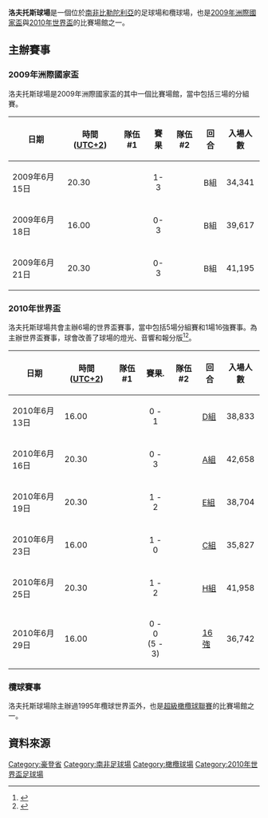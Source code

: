 {{Infobox Stadium 
| stadium_name      =洛夫托斯球場<br /> Loftus Versfeld Stadium
| nickname          = 
| image             = [[File:Loftus_Versfeld_Stadium.jpg|洛夫托斯球場]]
| location          = [[南非|南非]][[比勒陀利亞|比勒陀利亞]]
| coordinates       = 
| broke_ground      = 
| opened            = 
| renovated         = 2009年
| expanded          = 
| closed            = 
| demolished        = 
| owner             = [[南非足球協會|南非足球協會]]
| operator          = 
| surface           = [[草地|草地]]
| Constructor       = 
| construction_cost = 
| architect         = 
| former_names      = 
| nicknames         = 
| tenants           = [[南非足球協會|南非足球協會]]
| seating_capacity  = [[足球|足球賽事]]：51,762人
| dimensions        = 
}}
'''洛夫托斯球場'''是一個位於[[南非|南非]][[比勒陀利亞|比勒陀利亞]]的足球場和欖球場，也是[[2009年洲際國家盃|2009年洲際國家盃]]與[[2010年世界盃|2010年世界盃]]的比賽場館之一。

== 主辦賽事 ==
=== 2009年洲際國家盃 ===
洛夫托斯球場是2009年洲際國家盃的其中一個比賽場館，當中包括三場的分組賽。
{| class="wikitable" style="text-align: left;" width="100%"
|-
!日期
!時間 ([[UTC+2|UTC+2]])
!隊伍 #1
!賽果
!隊伍 #2
!回合
!入場人數
|-
|2009年6月15日||20.30||{{fb|USA}} ||style="text-align:center;"|1-3||{{fb|ITA}} ||B組||style="text-align:center;"|34,341
|-
|2009年6月18日||16.00||{{fb|USA}}||style="text-align:center;"|0-3||{{fb|BRA}} ||B組||style="text-align:center;"|39,617
|-
|2009年6月21日||20.30||{{fb|ITA}} ||style="text-align:center;"|0-3||{{fb|BRA}} ||B組||style="text-align:center;"|41,195
|}

=== 2010年世界盃 ===
洛夫托斯球場共會主辦6場的世界盃賽事，當中包括5場分組賽和1場16強賽事。為主辦世界盃賽事，球會改善了球場的燈光、音響和報分版<ref >{{Cite web |url=http://www.thetimes.co.za/SpecialReports/Soccer/Article.aspx?id=620588 |title=How host cities are shaping up: Pretoria |accessdate=2010-04-22 |archive-date=2008-11-25 |archive-url=https://web.archive.org/web/20081125014916/http://www.thetimes.co.za/SpecialReports/Soccer/Article.aspx?id=620588 |dead-url=no }}</ref><ref>{{Cite web |url=http://news.bbc.co.uk/sport1/hi/football/africa/7870565.stm |title=First World Cup stadium completed |access-date=2010-04-22 |archive-date=2009-02-08 |archive-url=https://web.archive.org/web/20090208101641/http://news.bbc.co.uk/sport1/hi/football/africa/7870565.stm |dead-url=no }}</ref>。

{| class="wikitable" style="text-align: left;" width="100%"
|-
!日期
!時間 ([[UTC+2|UTC+2]])
!隊伍 #1
!賽果.
!隊伍 #2
!回合
!入場人數
|-
|2010年6月13日||16.00||{{fb|SRB}}||style="text-align:center;"|0 - 1||{{fb|GHA}}||[[2010年世界盃足球賽決賽週D組|D組]]||style="text-align:center;"|38,833
|-
|2010年6月16日||20.30||{{fb|RSA}} ||style="text-align:center;"|0 - 3||{{fb|URU}} ||[[2010年世界盃足球賽決賽週A組|A組]]||style="text-align:center;"|42,658
|-
|2010年6月19日||20.30||{{fb|CMR}} ||style="text-align:center;"|1 - 2||{{fb|DEN}} ||[[2010年世界盃足球賽決賽週E組|E組]]||style="text-align:center;"|38,704
|-
|2010年6月23日||16.00||{{fb|USA}} ||style="text-align:center;"|1 - 0||{{fb|ALG}} ||[[2010年世界盃足球賽決賽週C組|C組]]||style="text-align:center;"|35,827
|-
|2010年6月25日||20.30||{{fb|CHI}}||style="text-align:center;"|1 - 2||{{fb|ESP}} ||[[2010年世界盃足球賽決賽週H組|H組]]||style="text-align:center;"|41,958
|-
|2010年6月29日||16.00||{{fb|PAR}}||style="text-align:center;"|0 - 0<br />(5 - 3)||{{fb|JPN}}||[[2010年世界盃足球賽淘汰賽階段|16強]]||style="text-align:center;"|36,742
|}

=== 欖球賽事 ===
洛夫托斯球場除主辦過1995年欖球世界盃外，也是[[超級橄欖球聯賽|超級橄欖球聯賽]]的比賽場館之一。

== 資料來源 ==
{{Reflist}}

{{2010年世界盃賽場}}

[[Category:豪登省|Category:豪登省]]
[[Category:南非足球場|Category:南非足球場]]
[[Category:橄欖球場|Category:橄欖球場]]
[[Category:2010年世界盃足球場|Category:2010年世界盃足球場]]